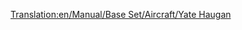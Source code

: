 [[Translation:en/Manual/Base Set/Aircraft/Yate Haugan]]

{{es/Manual/Aeronaves|Nombre=Yate Haugan
|Imagen=[[File:en/Manual/Base Set/Aircraft/BAC-AërospatialConcorde.png|Yate Haugan]]
|Precio=307.616 € (153.808 £)
|Velocidad=2,330 km/h (1,448 mph)
|Coste-anual=14.062 € (7,031 £)
|Diseño=1968
|Duración=25
|Capacidad=100 pasajeros y 20 sacos de correo
|
|Descripción=Primer Avión supersónico. Precio de construccion y mantenimiento muy alto.Útiles para las rutas de distancias largas o de esquina a esquina.
|Vida-real=BAC-Aérospatiale Concorde
}}